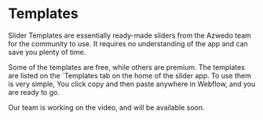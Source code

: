 
# Templates

Slider Templates are essentially ready-made sliders from the Azwedo team for the community to use. It requires no understanding of the app and can save you plenty of time.

Some of the templates are free, while others are premium. The templates are listed on the `Templates tab on the home of the slider app. To use them is very simple, You click copy and then paste anywhere in Webflow, and you are ready to go. 

<YouTubeEmbed url="https://www.youtube.com/embed/sWRUzxINCoA?si=h-Cr9oGrFP317PQH" title="" />

<Callout type='info'>
    Our team is working on the video, and will be available soon.
</Callout>